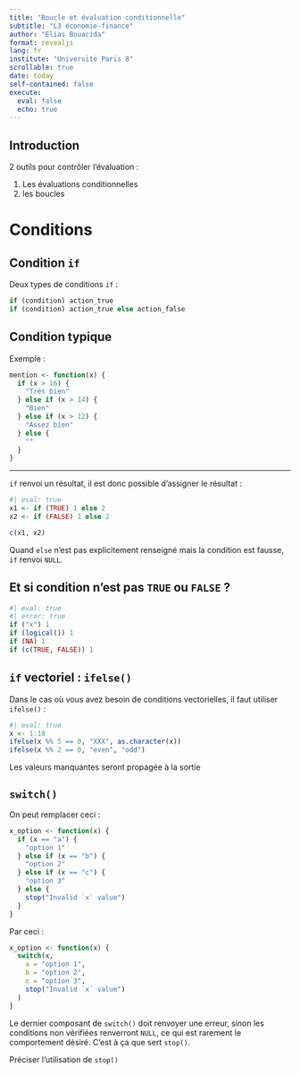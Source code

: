 ```yaml
---
title: "Boucle et évaluation conditionnelle"
subtitle: "L3 économie-finance"
author: "Elias Bouacida"
format: revealjs
lang: fr
institute: "Université Paris 8"
scrollable: true
date: today
self-contained: false
execute: 
  eval: false
  echo: true
---
```


## Introduction

2 outils pour contrôler l'évaluation :

1. Les évaluations conditionnelles
1. les boucles

# Conditions

## Condition `if`

Deux types de conditions `if` :

```r
if (condition) action_true
if (condition) action_true else action_false
```

## Condition typique


Exemple :

```r
mention <- function(x) {
  if (x > 16) {
    "Très bien"
  } else if (x > 14) {
    "Bien"
  } else if (x > 12) {
    "Assez bien"
  } else {
    ""
  }
}
```

---

`if` renvoi un résultat, il est donc possible d'assigner le résultat :


```r
#| eval: true
x1 <- if (TRUE) 1 else 2
x2 <- if (FALSE) 1 else 2

c(x1, x2)
```

Quand `else` n'est pas explicitement renseigné mais la condition est fausse, `if` renvoi `NULL`.

## Et si condition n'est pas `TRUE` ou `FALSE` ?

```r
#| eval: true
#| error: true
if ("x") 1
if (logical()) 1
if (NA) 1
if (c(TRUE, FALSE)) 1
```

## `if` vectoriel : `ifelse()`

Dans le cas où vous avez besoin de conditions vectorielles, il faut utiliser `ifelse()` :

```r
#| eval: true
x <- 1:10
ifelse(x %% 5 == 0, "XXX", as.character(x))
ifelse(x %% 2 == 0, "even", "odd")
```

Les valeurs manquantes seront propagée à la sortie

## `switch()`

On peut remplacer ceci :

```r
x_option <- function(x) {
  if (x == "a") {
    "option 1"
  } else if (x == "b") {
    "option 2" 
  } else if (x == "c") {
    "option 3"
  } else {
    stop("Invalid `x` value")
  }
}
```

Par ceci :

```r
x_option <- function(x) {
  switch(x,
    a = "option 1",
    b = "option 2",
    c = "option 3",
    stop("Invalid `x` value")
  )
}
```

Le dernier composant de `switch()` doit renvoyer une erreur, sinon les conditions non vérifiées renverront `NULL`, ce qui est rarement le comportement désiré.
C'est à ça que sert `stop()`.

::: {.notes}
Préciser l'utilisation de `stop()`
:::
